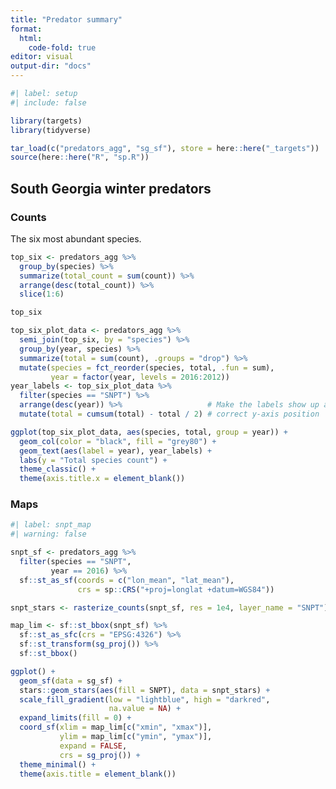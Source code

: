 ```yaml
---
title: "Predator summary"
format:
  html:
    code-fold: true
editor: visual
output-dir: "docs"
---
```


```r
#| label: setup
#| include: false

library(targets)
library(tidyverse)

tar_load(c("predators_agg", "sg_sf"), store = here::here("_targets"))
source(here::here("R", "sp.R"))
```

## South Georgia winter predators

### Counts

The six most abundant species.

```r

top_six <- predators_agg %>% 
  group_by(species) %>% 
  summarize(total_count = sum(count)) %>% 
  arrange(desc(total_count)) %>%
  slice(1:6)

top_six
```

```r

top_six_plot_data <- predators_agg %>% 
  semi_join(top_six, by = "species") %>% 
  group_by(year, species) %>% 
  summarize(total = sum(count), .groups = "drop") %>% 
  mutate(species = fct_reorder(species, total, .fun = sum),
         year = factor(year, levels = 2016:2012))
year_labels <- top_six_plot_data %>% 
  filter(species == "SNPT") %>% 
  arrange(desc(year)) %>%                   # Make the labels show up at
  mutate(total = cumsum(total) - total / 2) # correct y-axis position

ggplot(top_six_plot_data, aes(species, total, group = year)) +
  geom_col(color = "black", fill = "grey80") +
  geom_text(aes(label = year), year_labels) +
  labs(y = "Total species count") +
  theme_classic() +
  theme(axis.title.x = element_blank())
```

### Maps

```r
#| label: snpt_map
#| warning: false

snpt_sf <- predators_agg %>% 
  filter(species == "SNPT",
         year == 2016) %>% 
  sf::st_as_sf(coords = c("lon_mean", "lat_mean"), 
               crs = sp::CRS("+proj=longlat +datum=WGS84"))

snpt_stars <- rasterize_counts(snpt_sf, res = 1e4, layer_name = "SNPT")

map_lim <- sf::st_bbox(snpt_sf) %>% 
  sf::st_as_sfc(crs = "EPSG:4326") %>% 
  sf::st_transform(sg_proj()) %>% 
  sf::st_bbox()

ggplot() +
  geom_sf(data = sg_sf) +
  stars::geom_stars(aes(fill = SNPT), data = snpt_stars) +
  scale_fill_gradient(low = "lightblue", high = "darkred",
                      na.value = NA) +
  expand_limits(fill = 0) +
  coord_sf(xlim = map_lim[c("xmin", "xmax")],
           ylim = map_lim[c("ymin", "ymax")],
           expand = FALSE,
           crs = sg_proj()) +
  theme_minimal() +
  theme(axis.title = element_blank())

```
